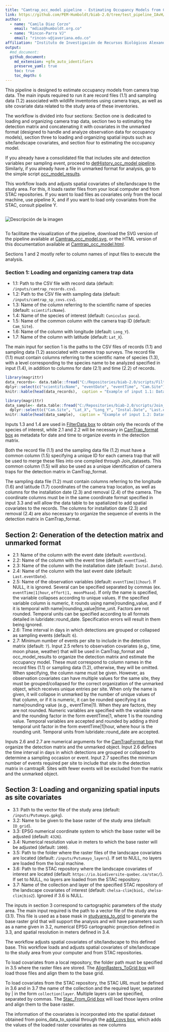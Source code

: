 ```yaml
---
title: "Camtrap_occ_model pipeline - Estimating Occupancy Models from Camera Trap Data Pipeline"
link: https://github.com/PEM-Humboldt/biab-2.0/tree/test_pipeline_IAvH/workflows_docs/pipelines/Camtrap_occ_model
author: 
  - name: "Camila Diaz Corzo"
    email: "mdiaz@humboldt.org.co"
  - name: "Rincon-Parra VJ"
    email: "rincon-v@javeriana.edu.co"
affiliation: "Instituto de Investigación de Recursos Biológicos Alexander von Humboldt - IAvH"
output: 
  #md_document:
  github_document:
    md_extension: +gfm_auto_identifiers
    preserve_yaml: true
    toc: true
    toc_depth: 6
---
```


This pipeline is designed to estimate occupancy models from camera trap data. The main inputs required to run it are record files (1.1) and sampling data (1.2) associated with wildlife inventories using camera traps, as well as site covariate data related to the study area of these inventories.

The workflow is divided into four sections: Section one is dedicated to loading and organizing camera trap data, section two to estimating the detection matrix and concatenating it with covariates in the unmarked format (designed to handle and analyze observation data for occupancy models), section three to loading and organizing spatial inputs such as site/landscape covariates, and section four to estimating the occupancy model.

If you already have a consolidated file that includes site and detection variables per sampling event, proceed to [detHistory_occ_model pipeline](). Similarly, if you already have a file in unmarked format for analysis, go to the simple script [occ_model_results]().

This workflow loads and adjusts spatial covariates of site/landscape to the study area. For this, it loads raster files from your local computer and from STAC repositories. If you want to load files as covariates only from the local machine, use pipeline X, and if you want to load only covariates from the STAC, consult pipeline Y.

<div style="width: 100%; overflow-x: auto;">
  <img src="README_figures/full_workflow.svg" alt="Descripción de la imagen" style="max-width: none;">
</div>
To facilitate the visualization of the pipeline, download the SVG version of the pipeline available at [Camtrap_occ_model.svg](README_figures/full_workflow.svg), or the HTML version of this documentation available at [Camtrap_occ_model.html](README_figures/full_workflow.svg).

Sections 1 and 2 mostly refer to column names of input files to execute the analysis.

### Section 1: Loading and organizing camera trap data

* 1.1: Path to the CSV file with record data (default: `/inputs/camtrap_records.csv`).
* 1.2: Path to the CSV file with sampling data (default: `/inputs/camtrap_sp_covs.csv`).
* 1.3: Name of the column referring to the scientific name of species (default: `scientificName`).
* 1.4: Name of the species of interest (default: `Cuniculus paca`).
* 1.5: Name of the common column with the camera trap ID (default: `Cam_Site`).
* 1.6: Name of the column with longitude (default: `Long_Y`).
* 1.7: Name of the column with latitude (default: `Lat_X`).

The main input for section 1 is the paths to the CSV files of records (1.1) and sampling data (1.2) associated with camera trap surveys. The record file (1.1) must contain columns referring to the scientific name of species (1.3), with a level corresponding to the species name to be analyzed specified in input (1.4), in addition to columns for date (2.1) and time (2.2) of records.

```r
library(magrittr)
data_records<- data.table::fread("C:/Repositories/biab-2.0/scripts/Filter_data/input/records_data.csv") %>% dplyr::filter(scientificName %in% "Cuniculus paca") %>%
dplyr::select(c("scientificName", "eventDate", "eventTime", "Cam.Site"))
knitr::kable(head(data_records),  caption = "Example of input 1.1: Dataset with camera trap record data, including the necessary columns for the analysis.")
```

```r
library(magrittr)
data_sample<- data.table::fread("C:/Repositories/biab-2.0/scripts/Join_datasets/input/sp_covs.csv")  %>% 
  dplyr::select(c("Cam.Site", "Lat_X", "Long_Y", "Instal.Date", "Last.eventDate"))
knitr::kable(head(data_sample),  caption = "Example of input 1.2: Dataset with camera trap sampling data, including the necessary columns for the analysis.")
```

Inputs 1.3 and 1.4 are used in [FilterData box]() to obtain only the records of the species of interest, while 2.1 and 2.2 will be necessary in [CamTrap_format box]()  as metadata for date and time to organize events in the detection matrix.

Both the record file (1.1) and the sampling data file (1.2) must have a common column (1.5) specifying a unique ID for each camera trap that will be used to merge these files into one compiled through Join_datasets. This common column (1.5) will also be used as a unique identification of camera traps for the detection matrix in CamTrap_format.

The sampling data file (1.2) must contain columns referring to the longitude (1.6) and latitude (1.7) coordinates of the camera trap location, as well as columns for the installation date (2.3) and removal (2.4) of the camera. The coordinate columns must be in the same coordinate format specified in input 3.3 and will allow the data table to be spatialized to add spatial covariates to the records. The columns for installation date (2.3) and removal (2.4) are also necessary to organize the sequence of events in the detection matrix in CamTrap_format.

## Section 2: Generation of the detection matrix and unmarked format

* 2.1: Name of the column with the event date (default: `eventDate`).
* 2.2: Name of the column with the event time (default: `eventTime`).
* 2.3: Name of the column with the installation date (default: `Instal.Date`).
* 2.4: Name of the column with the last event date (default: `Last.eventDate`).
* 2.5: Name of the observation variables (default: `eventTime|1|hour`). If NULL, it is ignored. Several can be specified separated by commas (ex. `eventTime|1|hour`, `effort|1, moonPhase`). If only the name is specified, the variable collapses according to unique values. If the specified variable column is numeric, it rounds using name|rounding_value, and if it is temporal with name|rounding_value|time_unit. Factors are not rounded. Temporal units can be specified according to all formats detailed in lubridate::round_date. Specification errors will result in them being ignored.
* 2.6: Time interval in days in which detections are grouped or collapsed as sampling events (default: `6`).
* 2.7: Minimum number of events per site to include in the detection matrix (default: `7`).
Input 2.5 refers to observation covariates (e.g., time, moon phase, weather) that will be used in CamTrap_format and occ_model_results to organize the detection matrix and estimate the occupancy model. These must correspond to column names in the record files (1.1) or sampling data (1.2), otherwise, they will be omitted. When specifying, the column name must be given. However, as observation covariates can have multiple values for the same site, they must be grouped/collapsed for the correct organization of the unmarked object, which receives unique entries per site. When only the name is given, it will collapse in unmarked by the number of unique values of that column, or if it is numeric, it can be rounded specifying it as name|rounding value (e.g., eventTime|1). When they are factors, they are not rounded. Numeric variables are specified with the variable name and the rounding factor in the form eventTime|1, where 1 is the rounding value. Temporal variables are accepted and rounded by adding a third temporal unit factor in the form eventTime|1|hour, where hour is the rounding unit. Temporal units from lubridate::round_date are accepted.

Inputs 2.6 and 2.7 are numerical arguments for the [CamTrapFormat box](CamTrapFormat box) that organize the detection matrix and the unmarked object. Input 2.6 defines the time interval in days in which detections are grouped or collapsed to determine a sampling occasion or event. Input 2.7 specifies the minimum number of events required per site to include that site in the detection matrix in camtrapR. Sites with fewer events will be excluded from the matrix and the unmarked object.

## Section 3: Loading and organizing spatial inputs as site covariates

* 3.1: Path to the vector file of the study area (default: `/inputs/Putumayo.gpkg`).
* 3.2: Name to be given to the base raster of the study area (default: `ID_grid`).
* 3.3: EPSG numerical coordinate system to which the base raster will be adjusted (default: `4326`).
* 3.4: Numerical resolution value in meters to which the base raster will be adjusted (default: `1000`).
* 3.5: Path to the folder where the raster files of the landscape covariates are located (default: `/inputs/Putumayo_layers`). If set to NULL, no layers are loaded from the local machine.
* 3.6: Path to the STAC repository where the landscape covariates of interest are located (default: `https://io.biodiversite-quebec.ca/stac/`). If set to NULL, no layers are loaded from the STAC repository.
* 3.7: Name of the collection and layer of the specified STAC repository of the landscape covariates of interest (default: `chelsa-clim|bio1, chelsa-clim|bio2`). Ignored if 3.6 is NULL.

The inputs in section 3 correspond to cartographic parameters of the study area. The main input required is the path to a vector file of the study area (3.1). This file is used as a base mask in [studyarea_to_grid]() to generate the base raster grid that will support the analysis and will have parameters such as a name given in 3.2, numerical EPSG cartographic projection defined in 3.3, and spatial resolution in meters defined in 3.4.

The workflow adjusts spatial covariates of site/landscape to this defined base. This workflow loads and adjusts spatial covariates of site/landscape to the study area from your computer and from STAC repositories.

To load covariates from a local repository, the folder path must be specified in 3.5 where the raster files are stored. The [AlignRasters_ToGrid box]() will load those files and align them to the base grid.

To load covariates from the STAC repository, the STAC URL must be defined in 3.6 and in 3.7 the name of the collection and the required layer, separated by | in the form `collection|layer`. Multiple layers can be specified, separated by commas. The [Stac_From_Grid box]() will load those layers online and align them to the base raster.

The information of the covariates is incorporated into the spatial dataset obtained from poins_data_to_spatial through the [add_covs box](), which adds the values of the loaded raster covariates as new columns